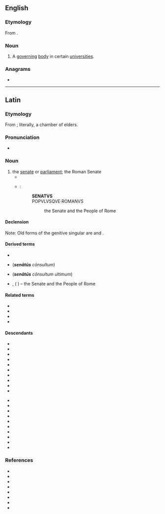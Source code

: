 ==English==

===Etymology===
From {{bor|en|la|senatus}}.

===Noun===
{{en-noun|?}}

# A [[govern]]ing [[body]] in certain [[university|universities]].

===Anagrams===
* {{anagrams|en|a=aensstu|nasutes|sun teas|unseats}}

----

==Latin==

===Etymology===
From {{af|la|senex|t1=old|-ātus}}; literally, a chamber of elders.

===Pronunciation===
* {{la-IPA|senātus}}

===Noun===
{{la-noun|senātus<4>}}

# the [[senate]] or [[parliament]]; the Roman Senate
#* {{Q|la|Cicero|Catiline|Oratio in Catilinam Prima in Senatu Habita|2|quote=O tempora, o mores! '''Senatus''' haec intellegit, consul videt; hic tamen vivit. Vivit?|trans=Shame on the age and on its principles! The '''senate''' is aware of these things; the consul sees them; and yet this man lives. Lives!}}
#* {{circa|82 {{AD}}}} {{w|Arch of Titus}}:
#*: '''SENATVS'''
#*: POPVLVSQVE·ROMANVS
#*:: the Senate and the People of Rome

====Declension====
{{la-ndecl|senātus<4>}}
Note: Old forms of the genitive singular are {{m|la|senātuis}} and {{m|la|senātī}}.

====Derived terms====
* {{l|la|senāculum}}
* {{l|la|S. C.}} ('''''senātūs''' cōnsultum'')
* {{l|la|S. C. U.}} ('''''senātūs''' cōnsultum ultimum'')
* {{l|la|S. P. Q. R.}}, {{l|la|SPQR}} ('''''{{l|la|senatus|Senātus}}''' {{l|la|populus|Populus}}{{l|la|-que|que}} {{l|la|romanus|Rōmānus}}'') – the Senate and the People of Rome

====Related terms====
* {{l|la|senātor}}
* {{l|la|senātōrius}}
* {{l|la|senātrīx}}
* {{l|la|senex}}

====Descendants====
{{top2}}
* {{desc|en|senate|bor=1}}
* {{desc|ca|senat}}
* {{desc|kw|senedh|bor=1}}
* {{desc|cs|senát|bor=1}}
* {{desc|nl|senaat|bor=1}}
* {{desc|fi|senaatti|bor=1}}
* {{desc|fr|sénat}}
* {{desc|de|Senat|bor=1}}
* {{desc|ga|seanad|bor=1}}
* {{desc|it|senato}}
{{mid2}}
* {{desc|nb|senat}}
* {{desc|nn|senat}}
* {{desc|pt|senado}}
* {{desc|ro|senat}}
* {{desc|ru|сена́т|bor=1}}
* {{desc|gd|seanadh|bor=1}}
* {{desc|it|senato}}
* {{desc|scn|sinatu}}
* {{desc|sv|senat|bor=1}}
* {{desc|cy|senedd|bor=1}}
{{bottom}}

===References===
* {{R:L&S}}
* {{R:Elementary Lewis}}
* {{R:du Cange}}
* {{R:Gaffiot}}
* {{R:M&A}}
* {{R:Peck}}
* {{R:NLW}}
* {{R:Smith's Antiquities}}
{{C|la|Government|Politics}}